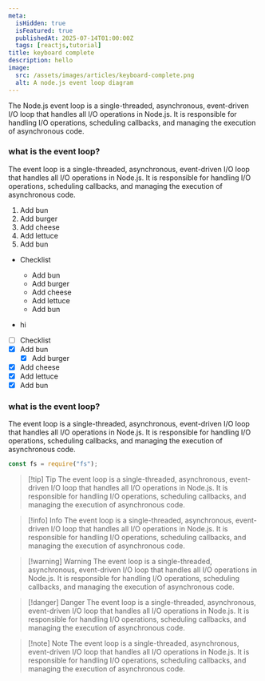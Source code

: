 ```yaml
---
meta:
  isHidden: true
  isFeatured: true
  publishedAt: 2025-07-14T01:00:00Z
  tags: [reactjs,tutorial]
title: keyboard complete
description: hello
image:
  src: /assets/images/articles/keyboard-complete.png
  alt: A node.js event loop diagram
---
```


The Node.js event loop is a single-threaded, asynchronous, event-driven I/O loop that handles all I/O operations in Node.js. It is responsible for handling I/O operations, scheduling callbacks, and managing the execution of asynchronous code.

### what is the event loop?

The event loop is a single-threaded, asynchronous, event-driven I/O loop that handles all I/O operations in Node.js. It is responsible for handling I/O operations, scheduling callbacks, and managing the execution of asynchronous code.

1. Add bun
2. Add burger
3. Add cheese
4. Add lettuce
5. Add bun

- Checklist
  - Add bun
  - Add burger
  - Add cheese
  - Add lettuce
  - Add bun

- hi

- [ ] Checklist
- [x] Add bun
  - [x] Add burger
- [x] Add cheese
- [x] Add lettuce
- [x] Add bun

### what is the event loop?

The event loop is a single-threaded, asynchronous, event-driven I/O loop that handles all I/O operations in Node.js. It is responsible for handling I/O operations, scheduling callbacks, and managing the execution of asynchronous code.

```javascript
const fs = require("fs");
```

> [!tip] Tip
> The event loop is a single-threaded, asynchronous, event-driven I/O loop that handles all I/O operations in Node.js. It is responsible for handling I/O operations, scheduling callbacks, and managing the execution of asynchronous code.

> [!info] Info
> The event loop is a single-threaded, asynchronous, event-driven I/O loop that handles all I/O operations in Node.js. It is responsible for handling I/O operations, scheduling callbacks, and managing the execution of asynchronous code.

> [!warning] Warning
> The event loop is a single-threaded, asynchronous, event-driven I/O loop that handles all I/O operations in Node.js. It is responsible for handling I/O operations, scheduling callbacks, and managing the execution of asynchronous code.

> [!danger] Danger
> The event loop is a single-threaded, asynchronous, event-driven I/O loop that handles all I/O operations in Node.js. It is responsible for handling I/O operations, scheduling callbacks, and managing the execution of asynchronous code.

> [!note] Note
> The event loop is a single-threaded, asynchronous, event-driven I/O loop that handles all I/O operations in Node.js. It is responsible for handling I/O operations, scheduling callbacks, and managing the execution of asynchronous code.
